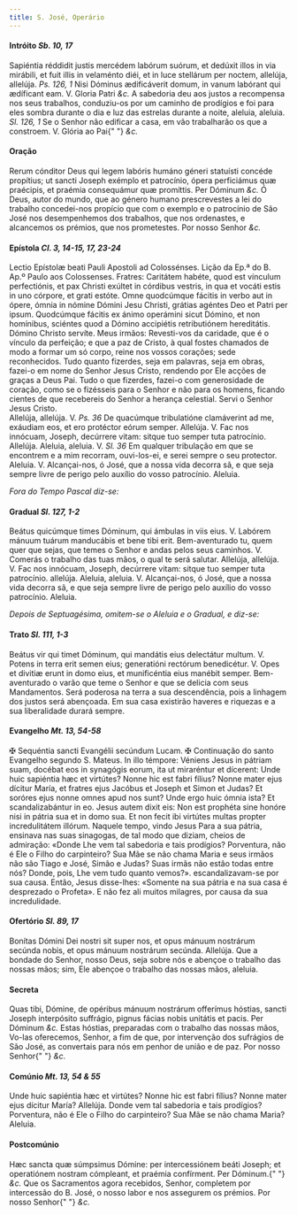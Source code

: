 ```yaml
---
title: S. José, Operário
---
```


<h4 class="text-center">
  Intróito <em>Sb. 10, 17</em>
</h4>
<div class="grid grid-cols-2 gap-5">
  <span class="text-justify">
    Sapiéntia réddidit justis mercédem labórum suórum, et dedúxit illos in via
    mirábili, et fuit illis in velaménto diéi, et in luce stellárum per noctem,
    allelúja, allelúja. <em>Ps. 126, 1</em> Nisi Dóminus ædificáverit domum, in
    vanum labórant qui ædíficant eam. V. Gloria Patri <em>&c.</em>
  </span>
  <span class="text-justify">
    A sabedoria deu aos justos a recompensa nos seus trabalhos, conduziu-os por
    um caminho de prodígios e foi para eles sombra durante o dia e luz das
    estrelas durante a noite, aleluia, aleluia. <em>Sl. 126, 1</em> Se o Senhor
    não edificar a casa, em vão trabalharão os que a constroem. V. Glória ao Pai{" "}
    <em>&c.</em>
  </span>
</div>

<h4 class="text-center">Oração</h4>
<div class="grid grid-cols-2 gap-5">
  <span class="text-justify">
    Rerum cónditor Deus qui legem labóris humáno géneri statuísti concéde
    propítius; ut sancti Joseph exémplo et patrocínio, ópera perficiámus quæ
    praécipis, et praémia consequámur quæ promíttis. Per Dóminum <em>&c.</em>
  </span>
  <span class="text-justify">
    Ó Deus, autor do mundo, que ao género humano prescrevestes a lei do trabalho
    concedei-nos propício que com o exemplo e o patrocínio de São José nos
    desempenhemos dos trabalhos, que nos ordenastes, e alcancemos os prémios,
    que nos prometestes. Por nosso Senhor <em>&c.</em>
  </span>
</div>

<h4 class="text-center">
  Epístola <em>Cl. 3, 14-15, 17, 23-24</em>
</h4>
<div class="grid grid-cols-2 gap-5">
  <span class="text-justify">
    Lectio Epístolæ beati Pauli Apostoli ad Colossénses.
  </span>
  <span class="text-justify">
    Lição da Ep.ª do B. Ap.º Paulo aos Colossenses.
  </span>
  <span class="text-justify">
    Fratres: Caritátem habéte, quod est vínculum perfectiónis, et pax Christi
    exúltet in córdibus vestris, in qua et vocáti estis in uno córpore, et grati
    estóte. Omne quodcúmque fácitis in verbo aut in ópere, ómnia in nómine
    Dómini Jesu Christi, grátias agéntes Deo et Patri per ipsum. Quodcúmque
    fácitis ex ánimo operámini sicut Dómino, et non homínibus, sciéntes quod a
    Dómino accipiétis retributiónem hereditátis. Dómino Christo servíte.
  </span>
  <span class="text-justify">
    Meus irmãos: Revesti-vos da caridade, que é o vínculo da perfeição; e que a
    paz de Cristo, à qual fostes chamados de modo a formar um só corpo, reine
    nos vossos corações; sede reconhecidos. Tudo quanto fizerdes, seja em
    palavras, seja em obras, fazei-o em nome do Senhor Jesus Cristo, rendendo
    por Ele acções de graças a Deus Pai. Tudo o que fizerdes, fazei-o com
    generosidade de coração, como se o fizésseis para o Senhor e não para os
    homens, ficando cientes de que recebereis do Senhor a herança celestial.
    Servi o Senhor Jesus Cristo.
  </span>
</div>

<div class="grid grid-cols-2 gap-5">
  <span class="text-justify">
    Allelúja, allelúja. V. <em>Ps. 36</em> De quacúmque tribulatióne clamáverint
    ad me, exáudiam eos, et ero protéctor eórum semper. Allelúja. V. Fac nos
    innócuam, Joseph, decúrrere vitam: sitque tuo semper tuta patrocínio.
    Allelúja.
  </span>
  <span class="text-justify">
    Aleluia, aleluia. V. <em>Sl. 36</em> Em qualquer tribulação em que se
    encontrem e a mim recorram, ouvi-los-ei, e serei sempre o seu protector.
    Aleluia. V. Alcançai-nos, ó José, que a nossa vida decorra sã, e que seja
    sempre livre de perigo pelo auxílio do vosso patrocínio. Aleluia.
  </span>
</div>

<em>Fora do Tempo Pascal diz-se:</em>

<h4 class="text-center">
  Gradual <em>Sl. 127, 1-2</em>
</h4>
<div class="grid grid-cols-2 gap-5">
  <span class="text-justify">
    Beátus quicúmque times Dóminum, qui ámbulas in viis eius. V. Labórem mánuum
    tuárum manducábis et bene tibi erit.
  </span>
  <span class="text-justify">
    Bem-aventurado tu, quem quer que sejas, que temes o Senhor e andas pelos
    seus caminhos. V. Comerás o trabalho das tuas mãos, o qual te será salutar.
  </span>
  <span class="text-justify">
    Allelúja, allelúja. V. Fac nos innócuam, Joseph, decúrrere vitam: sitque tuo
    semper tuta patrocínio. allelúja.
  </span>
  <span class="text-justify">
    Aleluia, aleluia. V. Alcançai-nos, ó José, que a nossa vida decorra sã, e
    que seja sempre livre de perigo pelo auxílio do vosso patrocínio. Aleluia.
  </span>
</div>

<em>Depois de Septuagésima, omitem-se o Aleluia e o Gradual, e diz-se:</em>

<h4 class="text-center">
  Trato <em>Sl. 111, 1-3</em>
</h4>
<div class="grid grid-cols-2 gap-5">
  <span class="text-justify">
    Beátus vir qui timet Dóminum, qui mandátis eius delectátur multum. V. Potens
    in terra erit semen eius; generatióni rectórum benedicétur. V. Opes et
    divitiæ erunt in domo eius, et munificéntia eius manébit semper.
  </span>
  <span class="text-justify">
    Bem-aventurado o varão que teme o Senhor e que se delicia com seus
    Mandamentos. Será poderosa na terra a sua descendência, pois a linhagem dos
    justos será abençoada. Em sua casa existirão haveres e riquezas e a sua
    liberalidade durará sempre.
  </span>
</div>

<h4 class="text-center">
  Evangelho <em>Mt. 13, 54-58</em>
</h4>
<div class="grid grid-cols-2 gap-5">
  <span class="text-justify">
    <span class="text-red-500">&#10016;</span> Sequéntia sancti Evangélii
    secúndum Lucam.
  </span>
  <span class="text-justify">
    <span class="text-red-500">&#10016;</span> Continuação do santo Evangelho
    segundo S. Mateus.
  </span>
  <span class="text-justify">
    In illo témpore: Véniens Jesus in pátriam suam, docébat eos in synagógis
    eorum, ita ut miraréntur et dícerent: Unde huic sapiéntia hæc et virtútes?
    Nonne hic est fabri fílius? Nonne mater ejus dícitur María, et fratres ejus
    Jacóbus et Joseph et Simon et Judas? Et soróres ejus nonne omnes apud nos
    sunt? Unde ergo huic ómnia ista? Et scandalizabántur in eo. Jesus autem
    dixit eis: Non est prophéta sine honóre nisi in pátria sua et in domo sua.
    Et non fecit ibi virtútes multas propter incredulitátem illórum.
  </span>
  <span class="text-justify">
    Naquele tempo, vindo Jesus Para a sua pátria, ensinava nas suas sinagogas,
    de tal modo que diziam, cheios de admiração: «Donde Lhe vem tal sabedoria e
    tais prodígios? Porventura, não é Ele o Filho do carpinteiro? Sua Mãe se não
    chama Maria e seus irmãos não são Tiago e José, Simão e Judas? Suas irmãs
    não estão todas entre nós? Donde, pois, Lhe vem tudo quanto vemos?».
    escandalizavam-se por sua causa. Então, Jesus disse-lhes: «Somente na sua
    pátria e na sua casa é desprezado o Profeta». E não fez ali muitos milagres,
    por causa da sua incredulidade.
  </span>
</div>

<h4 class="text-center">
  Ofertório <em>Sl. 89, 17</em>
</h4>
<div class="grid grid-cols-2 gap-5">
  <span class="text-justify">
    Bonítas Dómini Dei nostri sit super nos, et opus mánuum nostrárum secúnda
    nobis, et opus mánuum nostrárum secúnda. Allelúja.
  </span>
  <span class="text-justify">
    Que a bondade do Senhor, nosso Deus, seja sobre nós e abençoe o trabalho das
    nossas mãos; sim, Ele abençoe o trabalho das nossas mãos, aleluia.
  </span>
</div>

<h4 class="text-center">Secreta</h4>
<div class="grid grid-cols-2 gap-5">
  <span class="text-justify">
    Quas tibi, Dómine, de opéribus mánuum nostrárum offerímus hóstias, sancti
    Joseph interpósito suffrágio, pignus fácias nobis unitátis et pacis. Per
    Dóminum <em>&c.</em>
  </span>
  <span class="text-justify">
    Estas hóstias, preparadas com o trabalho das nossas mãos, Vo-las oferecemos,
    Senhor, a fim de que, por intervenção dos sufrágios de São José, as
    convertais para nós em penhor de união e de paz. Por nosso Senhor{" "}
    <em>&c.</em>
  </span>
</div>

<h4 class="text-center">
  Comúnio <em>Mt. 13, 54 & 55</em>
</h4>
<div class="grid grid-cols-2 gap-5">
  <span class="text-justify">
    Unde huic sapiéntia hæc et virtútes? Nonne hic est fabri fílius? Nonne mater
    ejus dícitur María? Allelúja.
  </span>
  <span class="text-justify">
    Donde vem tal sabedoria e tais prodígios? Porventura, não é Ele o Filho do
    carpinteiro? Sua Mãe se não chama Maria? Aleluia.
  </span>
</div>

<h4 class="text-center">Postcomúnio</h4>
<div class="grid grid-cols-2 gap-5">
  <span class="text-justify">
    Hæc sancta quæ súmpsimus Dómine: per intercessiónem beáti Joseph; et
    operatiónem nostram cómpleant, et praémia confírment. Per Dóminum.{" "}
    <em>&c.</em>
  </span>
  <span class="text-justify">
    Que os Sacramentos agora recebidos, Senhor, completem por intercessão do B.
    José, o nosso labor e nos assegurem os prémios. Por nosso Senhor{" "}
    <em>&c.</em>
  </span>
</div>
